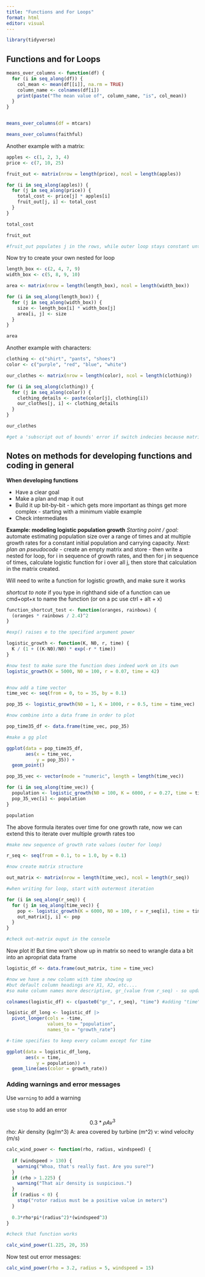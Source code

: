 ```yaml
---
title: "Functions and For Loops"
format: html
editor: visual
---
```


```r
library(tidyverse)
```

## Functions and for Loops

```r
means_over_columns <- function(df) {
  for (i in seq_along(df)) {
    col_mean <- mean(df[[i]], na.rm = TRUE)
    column_name <- colnames(df[i])
    print(paste("The mean value of", column_name, "is", col_mean))
  }
}


means_over_columns(df = mtcars)
```

```r
means_over_columns(faithful)
```

Another example with a matrix:

```r
apples <- c(1, 2, 3, 4)
price <- c(7, 10, 25)

fruit_out <- matrix(nrow = length(price), ncol = length(apples))

for (i in seq_along(apples)) {
  for (j in seq_along(price)) {
    total_cost <- price[j] * apples[i]
    fruit_out[j, i] <- total_cost
  }
}

total_cost

fruit_out

#fruit_out populates j in the rows, while outer loop stays constant until that row is populated

```

Now try to create your own nested for loop

```r
length_box <- c(2, 4, 7, 9)
width_box <- c(5, 8, 9, 10)

area <- matrix(nrow = length(length_box), ncol = length(width_box))

for (i in seq_along(length_box)) {
  for (j in seq_along(width_box)) {
    size <- length_box[i] * width_box[j]
    area[i, j] <- size
  }
}

area


```

Another example with characters:

```r
clothing <- c("shirt", "pants", "shoes")
color <- c("purple", "red", "blue", "white")

our_clothes <- matrix(nrow = length(color), ncol = length(clothing))

for (i in seq_along(clothing)) {
  for (j in seq_along(color)) {
    clothing_details <- paste(color[j], clothing[i])
    our_clothes[j, i] <- clothing_details
  }
}

our_clothes

#get a 'subscript out of bounds' error if switch indecies because matrix is then wrong size...so be careful with two vectors of same size because can easily switch rows and column values without noticing

```

## Notes on methods for developing functions and coding in general

**When developing functions**

-   Have a clear goal
-   Make a plan and map it out
-   Build it up bit-by-bit - which gets more important as things get more complex - starting with a minimum viable example
-   Check intermediates

**Example: modeling logistic population growth** *Starting point / goal:* automate estimating population size over a range of times and at multiple growth rates for a constant initial population and carrying capacity. *Next: plan an pseudocode* - create an empty matrix and store - then write a nested for loop, for i in sequence of growth rates, and then for j in sequence of times, calculate logistic function for i over all j, then store that calculation in the matrix created.

Will need to write a function for logistic growth, and make sure it works

*shortcut to note* if you type in righthand side of a function can ue cmd+opt+x to name the function (or on a pc use ctrl + alt + x)

```r
function_shortcut_test <- function(oranges, rainbows) {
  (oranges * rainbows / 2.4)^2
}

```

```r
#exp() raises e to the specified argument power

logistic_growth <- function(K, N0, r, time) {
  K / (1 + ((K-N0)/N0) * exp(-r * time))
}

#now test to make sure the function does indeed work on its own
logistic_growth(K = 5000, N0 = 100, r = 0.07, time = 42)


#now add a time vector
time_vec <- seq(from = 0, to = 35, by = 0.1)

```

```r

pop_35 <- logistic_growth(N0 = 1, K = 1000, r = 0.5, time = time_vec)

#now combine into a data frame in order to plot

pop_time35_df <- data.frame(time_vec, pop_35)

#make a gg plot

ggplot(data = pop_time35_df,
       aes(x = time_vec,
           y = pop_35)) +
  geom_point()


```

```r

pop_35_vec <- vector(mode = "numeric", length = length(time_vec))

for (i in seq_along(time_vec)) {
  population <- logistic_growth(N0 = 100, K = 6000, r = 0.27, time = time_vec[i])
  pop_35_vec[i] <- population
}

population

```

The above formula iterates over time for one growth rate, now we can extend this to iterate over multiple growth rates too

```r

#make new sequence of growth rate values (outer for loop)

r_seq <- seq(from = 0.1, to = 1.0, by = 0.1)

#now create matrix structure

out_matrix <- matrix(nrow = length(time_vec), ncol = length(r_seq))

#when writing for loop, start with outermost iteration

for (i in seq_along(r_seq)) {
  for (j in seq_along(time_vec)) {
    pop <- logistic_growth(K = 6000, N0 = 100, r = r_seq[i], time = time_vec[j])
    out_matrix[j, i] <- pop
  }
}

#check out-matrix ouput in the console

```

Now plot it! But time won't show up in matrix so need to wrangle data a bit into an apropriat data frame

```r

logistic_df <- data.frame(out_matrix, time = time_vec)

#now we have a new column with time showing up
#but default column headings are X1, X2, etc....
#so make column names more descriptive, gr_(value from r_seq) - so update column names:

colnames(logistic_df) <- c(paste0("gr_", r_seq), "time") #adding "time" gives right number of column names

logistic_df_long <- logistic_df |> 
  pivot_longer(cols = -time,
               values_to = "population",
               names_to = "growth_rate")

#-time specifies to keep every column except for time
```

```r

ggplot(data = logistic_df_long,
       aes(x = time,
           y = population)) +
  geom_line(aes(color = growth_rate))


```

### Adding warnings and error messages

Use `warning` to add a warning

use `stop` to add an error

$$ 0.3 * \rho A v^3 $$
rho: Air density (kg/m^3)
A: area covered by turbine (m^2)
v: wind velocity (m/s)

```r

calc_wind_power <- function(rho, radius, windspeed) {
  
  if (windspeed > 130) {
    warning("Whoa, that's really fast. Are you sure?")
  }
  if (rho > 1.225) {
    warning("That air density is suspicious.")
  }
  if (radius < 0) {
    stop("rotor radius must be a positive value in meters")
  }
  
  0.3*rho*pi*(radius^2)*(windspeed^3)
}

#check that function works

calc_wind_power(1.225, 20, 35)

```

Now test out error messages:

```r

calc_wind_power(rho = 3.2, radius = 5, windspeed = 15)



```









